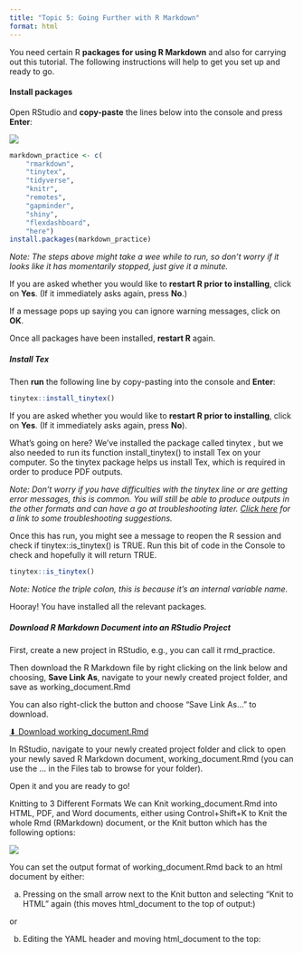 ```yaml
---
title: "Topic 5: Going Further with R Markdown"
format: html
---
```


You need certain R **packages for using R Markdown** and also for carrying out this tutorial. The following instructions will help to get you set up and ready to go.

#### **Install packages**

Open RStudio and **copy-paste** the lines below into the console and press **Enter**:

![](images/clipboard-3377886658.png)

```r
markdown_practice <- c( 
    "rmarkdown",
    "tinytex",
    "tidyverse",
    "knitr",
    "remotes",
    "gapminder",
    "shiny",
    "flexdashboard",
    "here") 
install.packages(markdown_practice)
```

*Note: The steps above might take a wee while to run, so don't worry if it looks like it has momentarily stopped, just give it a minute.*

If you are asked whether you would like to **restart R prior to installing**, click on **Yes**. (If it immediately asks again, press **No**.)

If a message pops up saying you can ignore warning messages, click on **OK**.

Once all packages have been installed, **restart R** again.

##### **Install Tex**

Then **run** the following line by copy-pasting into the console and **Enter**:

```r
tinytex::install_tinytex()
```

If you are asked whether you would like to **restart R prior to installing**, click on **Yes**. (If it immediately asks again, press **No**).

What's going on here? We've installed the package called tinytex , but we also needed to run its function install_tinytex() to install Tex on your computer. So the tinytex package helps us install Tex, which is required in order to produce PDF outputs.

*Note: Don't worry if you have difficulties with the tinytex line or are getting error messages, this is common. You will still be able to produce outputs in the other formats and can have a go at troubleshooting later. [Click here](https://github.com/SurgicalInformatics/healthyr_notebooks_materials#troubleshooting) for a link to some troubleshooting suggestions.*

Once this has run, you might see a message to reopen the R session and check if tinytex::is_tinytex() is TRUE. Run this bit of code in the Console to check and hopefully it will return TRUE.

```r
tinytex::is_tinytex() 
```

*Note: Notice the triple colon, this is because it's an internal variable name.*

Hooray! You have installed all the relevant packages.

##### **Download R Markdown Document into an RStudio Project**

First, create a new project in RStudio, e.g., you can call it rmd_practice.

Then download the R Markdown file by right clicking on the link below and choosing, **Save Link As**, navigate to your newly created project folder, and save as working_document.Rmd

You can also right-click the button and choose "Save Link As..." to download.

[⬇ Download working_document.Rmd](../../files/working_document.Rmd){.btn .btn-primary}

In RStudio, navigate to your newly created project folder and click to open your newly saved R Markdown document, working_document.Rmd (you can use the ... in the Files tab to browse for your folder).

Open it and you are ready to go!

Knitting to 3 Different Formats We can Knit working_document.Rmd into HTML, PDF, and Word documents, either using Control+Shift+K to Knit the whole Rmd (RMarkdown) document, or the Knit button which has the following options:

![](images/W6.2.1.png)

You can set the output format of working_document.Rmd back to an html document by either:

a)  Pressing on the small arrow next to the Knit button and selecting "Knit to HTML" again (this moves html_document to the top of output:)

or

b)  Editing the YAML header and moving html_document to the top:
